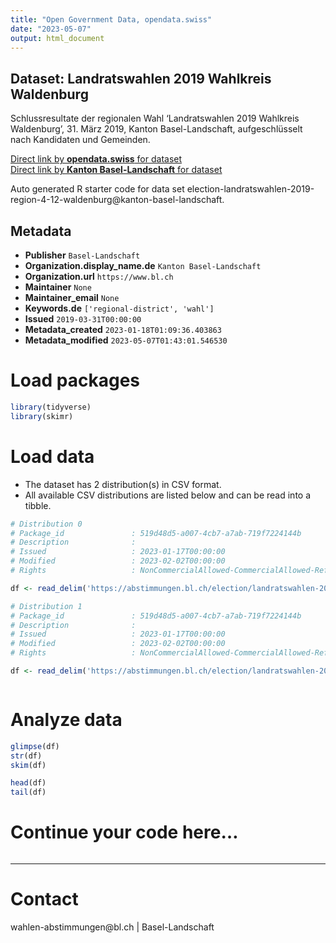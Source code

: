 ```yaml
---
title: "Open Government Data, opendata.swiss"
date: "2023-05-07"
output: html_document
---
```


## Dataset: Landratswahlen 2019 Wahlkreis Waldenburg

Schlussresultate der regionalen Wahl 'Landratswahlen 2019 Wahlkreis Waldenburg', 31. März 2019, Kanton Basel-Landschaft, aufgeschlüsselt nach Kandidaten und Gemeinden.

[Direct link by **opendata.swiss** for dataset](https://opendata.swiss/de/dataset/landratswahlen-2019-wahlkreis-waldenburg)<br>
[Direct link by **Kanton Basel-Landschaft** for dataset](https://abstimmungen.bl.ch/election/landratswahlen-2019-region-4-12-waldenburg/data)

Auto generated R starter code for data set election-landratswahlen-2019-region-4-12-waldenburg@kanton-basel-landschaft.

## Metadata

- **Publisher** `Basel-Landschaft`
- **Organization.display_name.de** `Kanton Basel-Landschaft`
- **Organization.url** `https://www.bl.ch`
- **Maintainer** `None`
- **Maintainer_email** `None`
- **Keywords.de** `['regional-district', 'wahl']`
- **Issued** `2019-03-31T00:00:00`
- **Metadata_created** `2023-01-18T01:09:36.403863`
- **Metadata_modified** `2023-05-07T01:43:01.546530`


# Load packages

```r

library(tidyverse)
library(skimr)

```

# Load data

-   The dataset has 2 distribution(s) in CSV format.
-   All available CSV distributions are listed below and can be read into a tibble.

```r

# Distribution 0
# Package_id               : 519d48d5-a007-4cb7-a7ab-719f7224144b
# Description              : 
# Issued                   : 2023-01-17T00:00:00
# Modified                 : 2023-02-02T00:00:00
# Rights                   : NonCommercialAllowed-CommercialAllowed-ReferenceRequired

df <- read_delim('https://abstimmungen.bl.ch/election/landratswahlen-2019-region-4-12-waldenburg/data-parties-csv')

# Distribution 1
# Package_id               : 519d48d5-a007-4cb7-a7ab-719f7224144b
# Description              : 
# Issued                   : 2023-01-17T00:00:00
# Modified                 : 2023-02-02T00:00:00
# Rights                   : NonCommercialAllowed-CommercialAllowed-ReferenceRequired

df <- read_delim('https://abstimmungen.bl.ch/election/landratswahlen-2019-region-4-12-waldenburg/data-csv')



```

# Analyze data

```r

glimpse(df)
str(df)
skim(df)

head(df)
tail(df)

```

# Continue your code here...

```r

```

------------------------------------------------------------------------

# Contact

wahlen-abstimmungen@bl.ch | Basel-Landschaft
